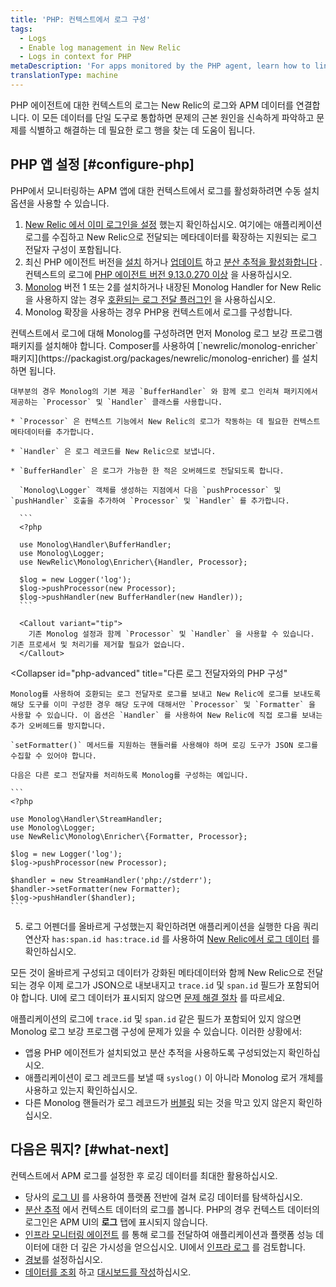 ```yaml
---
title: 'PHP: 컨텍스트에서 로그 구성'
tags:
  - Logs
  - Enable log management in New Relic
  - Logs in context for PHP
metaDescription: 'For apps monitored by the PHP agent, learn how to link log data with related data across the rest of the New Relic platform.'
translationType: machine
---
```


PHP 에이전트에 대한 컨텍스트의 로그는 New Relic의 로그와 APM 데이터를 연결합니다. 이 모든 데이터를 단일 도구로 통합하면 문제의 근본 원인을 신속하게 파악하고 문제를 식별하고 해결하는 데 필요한 로그 행을 찾는 데 도움이 됩니다.

## PHP 앱 설정 [#configure-php]

PHP에서 모니터링하는 APM 앱에 대한 컨텍스트에서 로그를 활성화하려면 수동 설치 옵션을 사용할 수 있습니다.

1. [New Relic 에서 이미 로그인을 설정](/docs/logs/enable-log-management-new-relic/enable-log-monitoring-new-relic/enable-log-management-new-relic/) 했는지 확인하십시오. 여기에는 애플리케이션 로그를 수집하고 New Relic으로 전달되는 메타데이터를 확장하는 지원되는 로그 전달자 구성이 포함됩니다.
2. 최신 PHP 에이전트 버전을 [설치](/docs/agents/php-agent/installation/php-agent-installation-overview/) 하거나 [업데이트](/docs/agents/php-agent/installation/update-php-agent/) 하고 [분산 추적을 활성화합니다](/docs/distributed-tracing/enable-configure/quick-start/) . 컨텍스트의 로그에 [PHP 에이전트 버전 9.13.0.270 이상](/docs/release-notes/agent-release-notes/php-release-notes/) 을 사용하십시오.
3. [Monolog](https://github.com/Seldaek/monolog) 버전 1 또는 2를 설치하거나 내장된 Monolog Handler for New Relic을 사용하지 않는 경우 [호환되는 로그 전달 플러그인](/docs/logs/enable-log-management-new-relic/enable-log-monitoring-new-relic/enable-log-management-new-relic/#log-forwarding) 을 사용하십시오.
4. Monolog 확장을 사용하는 경우 PHP용 컨텍스트에서 로그를 구성합니다.

<CollapserGroup>
  <Collapser
    id="php-monolog"
    title="Monolog를 사용한 PHP 구성"
  >
    컨텍스트에서 로그에 대해 Monolog를 구성하려면 먼저 Monolog 로그 보강 프로그램 패키지를 설치해야 합니다. Composer를 사용하여 [`newrelic/monolog-enricher` 패키지](https://packagist.org/packages/newrelic/monolog-enricher) 를 설치하면 됩니다.

    대부분의 경우 Monolog의 기본 제공 `BufferHandler` 와 함께 로그 인리쳐 패키지에서 제공하는 `Processor` 및 `Handler` 클래스를 사용합니다.

    * `Processor` 은 컨텍스트 기능에서 New Relic의 로그가 작동하는 데 필요한 컨텍스트 메타데이터를 추가합니다.

    * `Handler` 은 로그 레코드를 New Relic으로 보냅니다.

    * `BufferHandler` 은 로그가 가능한 한 적은 오버헤드로 전달되도록 합니다.

      `Monolog\Logger` 객체를 생성하는 지점에서 다음 `pushProcessor` 및 `pushHandler` 호출을 추가하여 `Processor` 및 `Handler` 를 추가합니다.

      ```
      <?php

      use Monolog\Handler\BufferHandler;
      use Monolog\Logger;
      use NewRelic\Monolog\Enricher\{Handler, Processor};

      $log = new Logger('log');
      $log->pushProcessor(new Processor);
      $log->pushHandler(new BufferHandler(new Handler));
      ```

      <Callout variant="tip">
        기존 Monolog 설정과 함께 `Processor` 및 `Handler` 을 사용할 수 있습니다. 기존 프로세서 및 처리기를 제거할 필요가 없습니다.
      </Callout>
  </Collapser>

  <Collapser
    id="php-advanced"
    title="다른 로그 전달자와의 PHP 구성"
  >
    Monolog를 사용하여 호환되는 로그 전달자로 로그를 보내고 New Relic에 로그를 보내도록 해당 도구를 이미 구성한 경우 해당 도구에 대해서만 `Processor` 및 `Formatter` 을 사용할 수 있습니다. 이 옵션은 `Handler` 를 사용하여 New Relic에 직접 로그를 보내는 추가 오버헤드를 방지합니다.

    `setFormatter()` 메서드를 지원하는 핸들러를 사용해야 하며 로깅 도구가 JSON 로그를 수집할 수 있어야 합니다.

    다음은 다른 로그 전달자를 처리하도록 Monolog를 구성하는 예입니다.

    ```
    <?php

    use Monolog\Handler\StreamHandler;
    use Monolog\Logger;
    use NewRelic\Monolog\Enricher\{Formatter, Processor};

    $log = new Logger('log');
    $log->pushProcessor(new Processor);

    $handler = new StreamHandler('php://stderr');
    $handler->setFormatter(new Formatter);
    $log->pushHandler($handler);
    ```
  </Collapser>
</CollapserGroup>

5. 로그 어펜더를 올바르게 구성했는지 확인하려면 애플리케이션을 실행한 다음 쿼리 연산자 `has:span.id has:trace.id` 를 사용하여 [New Relic에서 로그 데이터](/docs/logs/log-management/ui-data/use-logs-ui/) 를 확인하십시오.

모든 것이 올바르게 구성되고 데이터가 강화된 메타데이터와 함께 New Relic으로 전달되는 경우 이제 로그가 JSON으로 내보내지고 `trace.id` 및 `span.id` 필드가 포함되어야 합니다. UI에 로그 데이터가 표시되지 않으면 [문제 해결 절차](/docs/logs/log-management/troubleshooting/no-log-data-appears-ui/) 를 따르세요.

애플리케이션의 로그에 `trace.id` 및 `span.id` 같은 필드가 포함되어 있지 않으면 Monolog 로그 보강 프로그램 구성에 문제가 있을 수 있습니다. 이러한 상황에서:

* 앱용 PHP 에이전트가 설치되었고 분산 추적을 사용하도록 구성되었는지 확인하십시오.
* 애플리케이션이 로그 레코드를 보낼 때 `syslog()` 이 아니라 Monolog 로거 개체를 사용하고 있는지 확인하십시오.
* 다른 Monolog 핸들러가 로그 레코드가 [버블링](https://github.com/Seldaek/monolog/blob/master/doc/01-usage.md#core-concepts) 되는 것을 막고 있지 않은지 확인하십시오.

## 다음은 뭐지? [#what-next]

컨텍스트에서 APM 로그를 설정한 후 로깅 데이터를 최대한 활용하십시오.

* 당사의 [로그 UI](/docs/logs/log-management/ui-data/use-logs-ui/) 를 사용하여 플랫폼 전반에 걸쳐 로깅 데이터를 탐색하십시오.
* [분산 추적](/docs/apm/distributed-tracing/ui-data/understand-use-distributed-tracing-data) 에서 컨텍스트 데이터의 로그를 봅니다. PHP의 경우 컨텍스트 데이터의 로그인은 APM UI의 **로그** 탭에 표시되지 않습니다.
* [인프라 모니터링 에이전트](/docs/logs/enable-log-management-new-relic/enable-log-monitoring-new-relic/forward-your-logs-using-infrastructure-agent/) 를 통해 로그를 전달하여 애플리케이션과 플랫폼 성능 데이터에 대한 더 깊은 가시성을 얻으십시오. UI에서 [인프라 로그](/docs/logs/log-management/ui-data/use-logs-ui/#links) 를 검토합니다.
* [경보](/docs/alerts-applied-intelligence/new-relic-alerts/alert-conditions/create-alert-conditions/)를 설정하십시오.
* [데이터를 조회](/docs/query-your-data/explore-query-data/get-started/introduction-querying-new-relic-data/) 하고 [대시보드를 작성](/docs/query-your-data/explore-query-data/dashboards/introduction-dashboards/)하십시오.